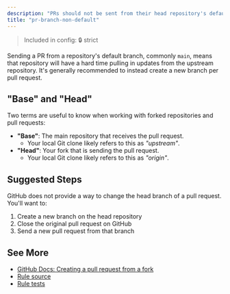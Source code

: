 ```yaml
---
description: "PRs should not be sent from their head repository's default branch"
title: "pr-branch-non-default"
---
```


> Included in config: 🔒 strict

Sending a PR from a repository's default branch, commonly `main`, means that repository will have a hard time pulling in updates from the upstream repository.
It's generally recommended to instead create a new branch per pull request.

## "Base" and "Head"

Two terms are useful to know when working with forked repositories and pull requests:

- **"Base"**: The main repository that receives the pull request.
  - Your local Git clone likely refers to this as _"upstream"_.
- **"Head"**: Your fork that is sending the pull request.
  - Your local Git clone likely refers to this as _"origin"_.

## Suggested Steps

GitHub does not provide a way to change the head branch of a pull request.
You'll want to:

1. Create a new branch on the head repository
2. Close the original pull request on GitHub
3. Send a new pull request from that branch

## See More

- [GitHub Docs: Creating a pull request from a fork](https://docs.github.com/en/pull-requests/collaborating-with-pull-requests/proposing-changes-to-your-work-with-pull-requests/creating-a-pull-request-from-a-fork)
- [Rule source](https://github.com/JoshuaKGoldberg/OctoGuide/blob/main/src/rules/prBranchNonDefault.ts)
- [Rule tests](https://github.com/JoshuaKGoldberg/OctoGuide/blob/main/src/rules/prBranchNonDefault.test.ts)
